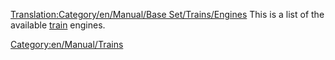 [[Translation:Category/en/Manual/Base Set/Trains/Engines]]
This is a list of the available [[en/Manual/Trains|train]] engines.

[[Category:en/Manual/Trains]]